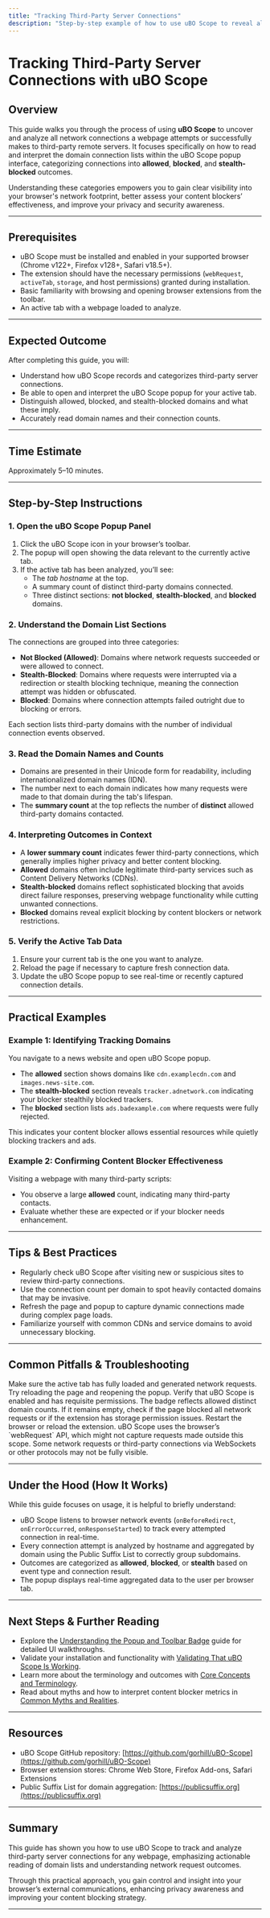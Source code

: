 ```yaml
---
title: "Tracking Third-Party Server Connections"
description: "Step-by-step example of how to use uBO Scope to reveal all connections (attempted or successful) to third-party remote servers for a webpage. Covers reading the domain list and differentiating between allowed, blocked, and stealth outcomes."
---
```


# Tracking Third-Party Server Connections with uBO Scope

## Overview
This guide walks you through the process of using **uBO Scope** to uncover and analyze all network connections a webpage attempts or successfully makes to third-party remote servers. It focuses specifically on how to read and interpret the domain connection lists within the uBO Scope popup interface, categorizing connections into **allowed**, **blocked**, and **stealth-blocked** outcomes.

Understanding these categories empowers you to gain clear visibility into your browser's network footprint, better assess your content blockers’ effectiveness, and improve your privacy and security awareness.

---

## Prerequisites
- uBO Scope must be installed and enabled in your supported browser (Chrome v122+, Firefox v128+, Safari v18.5+).
- The extension should have the necessary permissions (`webRequest`, `activeTab`, `storage`, and host permissions) granted during installation.
- Basic familiarity with browsing and opening browser extensions from the toolbar.
- An active tab with a webpage loaded to analyze.

---

## Expected Outcome
After completing this guide, you will:
- Understand how uBO Scope records and categorizes third-party server connections.
- Be able to open and interpret the uBO Scope popup for your active tab.
- Distinguish allowed, blocked, and stealth-blocked domains and what these imply.
- Accurately read domain names and their connection counts.

---

## Time Estimate
Approximately 5–10 minutes.

---

## Step-by-Step Instructions

### 1. Open the uBO Scope Popup Panel
1. Click the uBO Scope icon in your browser’s toolbar.
2. The popup will open showing the data relevant to the currently active tab.
3. If the active tab has been analyzed, you’ll see:
   - The _tab hostname_ at the top.
   - A summary count of distinct third-party domains connected.
   - Three distinct sections: **not blocked**, **stealth-blocked**, and **blocked** domains.

### 2. Understand the Domain List Sections
The connections are grouped into three categories:

- **Not Blocked (Allowed)**: Domains where network requests succeeded or were allowed to connect.
- **Stealth-Blocked**: Domains where requests were interrupted via a redirection or stealth blocking technique, meaning the connection attempt was hidden or obfuscated.
- **Blocked**: Domains where connection attempts failed outright due to blocking or errors.

Each section lists third-party domains with the number of individual connection events observed.

### 3. Read the Domain Names and Counts
- Domains are presented in their Unicode form for readability, including internationalized domain names (IDN).
- The number next to each domain indicates how many requests were made to that domain during the tab's lifespan.
- The **summary count** at the top reflects the number of **distinct** allowed third-party domains contacted.

### 4. Interpreting Outcomes in Context
- A **lower summary count** indicates fewer third-party connections, which generally implies higher privacy and better content blocking.
- **Allowed** domains often include legitimate third-party services such as Content Delivery Networks (CDNs).
- **Stealth-blocked** domains reflect sophisticated blocking that avoids direct failure responses, preserving webpage functionality while cutting unwanted connections.
- **Blocked** domains reveal explicit blocking by content blockers or network restrictions.

### 5. Verify the Active Tab Data
1. Ensure your current tab is the one you want to analyze.
2. Reload the page if necessary to capture fresh connection data.
3. Update the uBO Scope popup to see real-time or recently captured connection details.

---

## Practical Examples

### Example 1: Identifying Tracking Domains
You navigate to a news website and open uBO Scope popup.

- The **allowed** section shows domains like `cdn.examplecdn.com` and `images.news-site.com`.
- The **stealth-blocked** section reveals `tracker.adnetwork.com` indicating your blocker stealthily blocked trackers.
- The **blocked** section lists `ads.badexample.com` where requests were fully rejected.

This indicates your content blocker allows essential resources while quietly blocking trackers and ads.

### Example 2: Confirming Content Blocker Effectiveness
Visiting a webpage with many third-party scripts:

- You observe a large **allowed** count, indicating many third-party contacts.
- Evaluate whether these are expected or if your blocker needs enhancement.

---

## Tips & Best Practices
- Regularly check uBO Scope after visiting new or suspicious sites to review third-party connections.
- Use the connection count per domain to spot heavily contacted domains that may be invasive.
- Refresh the page and popup to capture dynamic connections made during complex page loads.
- Familiarize yourself with common CDNs and service domains to avoid unnecessary blocking.

---

## Common Pitfalls & Troubleshooting

<AccordionGroup title="Troubleshooting Common Issues">
<Accordion title="Popup Shows 'NO DATA' or Empty List">
Make sure the active tab has fully loaded and generated network requests. Try reloading the page and reopening the popup. Verify that uBO Scope is enabled and has requisite permissions.
</Accordion>
<Accordion title="Badge Count Does Not Update">
The badge reflects allowed distinct domain counts. If it remains empty, check if the page blocked all network requests or if the extension has storage permission issues. Restart the browser or reload the extension.
</Accordion>
<Accordion title="Domains Appear Missing or Incorrect">
uBO Scope uses the browser’s `webRequest` API, which might not capture requests made outside this scope. Some network requests or third-party connections via WebSockets or other protocols may not be fully visible.
</Accordion>
</AccordionGroup>

---

## Under the Hood (How It Works)
While this guide focuses on usage, it is helpful to briefly understand:

- uBO Scope listens to browser network events (`onBeforeRedirect`, `onErrorOccurred`, `onResponseStarted`) to track every attempted connection in real-time.
- Every connection attempt is analyzed by hostname and aggregated by domain using the Public Suffix List to correctly group subdomains.
- Outcomes are categorized as **allowed**, **blocked**, or **stealth** based on event type and connection result.
- The popup displays real-time aggregated data to the user per browser tab.

---

## Next Steps & Further Reading
- Explore the [Understanding the Popup and Toolbar Badge](/guides/getting-started/understanding-the-ui) guide for detailed UI walkthroughs.
- Validate your installation and functionality with [Validating That uBO Scope Is Working](/getting-started/first-run-validation/validating-functionality).
- Learn more about the terminology and outcomes with [Core Concepts and Terminology](/overview/technical_overview/core_concepts).
- Read about myths and how to interpret content blocker metrics in [Common Myths and Realities](/overview/introduction_and_principles/mythbusting).

---

## Resources
- uBO Scope GitHub repository: [https://github.com/gorhill/uBO-Scope](https://github.com/gorhill/uBO-Scope)
- Browser extension stores: Chrome Web Store, Firefox Add-ons, Safari Extensions
- Public Suffix List for domain aggregation: [https://publicsuffix.org](https://publicsuffix.org)

---

## Summary
This guide has shown you how to use uBO Scope to track and analyze third-party server connections for any webpage, emphasizing actionable reading of domain lists and understanding network request outcomes.

Through this practical approach, you gain control and insight into your browser’s external communications, enhancing privacy awareness and improving your content blocking strategy.

---